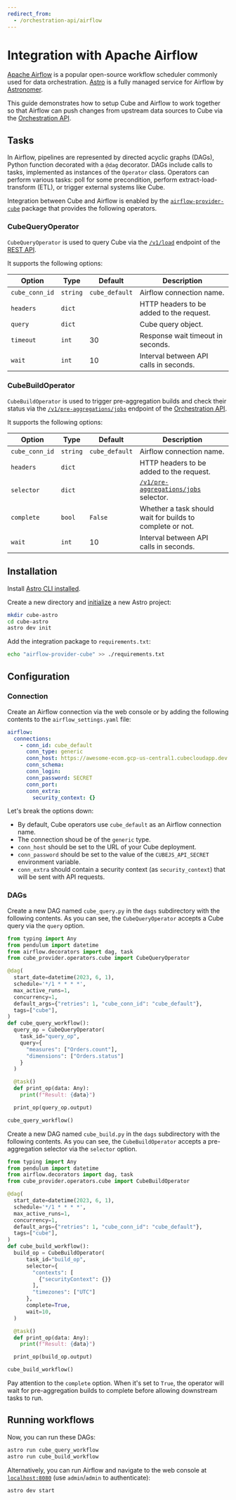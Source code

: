 ```yaml
---
redirect_from:
  - /orchestration-api/airflow
---
```


# Integration with Apache Airflow

[Apache Airflow][airflow] is a popular open-source workflow scheduler commonly
used for data orchestration. [Astro][astro] is a fully managed service for
Airflow by [Astronomer][astro].

This guide demonstrates how to setup Cube and Airflow to work together so that
Airflow can push changes from upstream data sources to Cube via the
[Orchestration API][ref-orchestration-api].

## Tasks

In Airflow, pipelines are represented by directed acyclic graphs (DAGs), Python
function decorated with a `@dag` decorator. DAGs include calls to tasks,
implemented as instances of the `Operator` class. Operators can perform various
tasks: poll for some precondition, perform extract-load-transform (ETL), or
trigger external systems like Cube.

Integration between Cube and Airflow is enabled by the
[`airflow-provider-cube`][github-airflow-provider-cube] package that provides
the following operators.

### CubeQueryOperator

`CubeQueryOperator` is used to query Cube via the
[`/v1/load`][ref-load-endpoint] endpoint of the [REST API][ref-rest-api].

It supports the following options:

| Option         | Type     | Default        | Description                              |
| -------------- | -------- | -------------- | ---------------------------------------- |
| `cube_conn_id` | `string` | `cube_default` | Airflow connection name.                 |
| `headers`      | `dict`   |                | HTTP headers to be added to the request. |
| `query`        | `dict`   |                | Cube query object.                       |
| `timeout`      | `int`    | 30             | Response wait timeout in seconds.        |
| `wait`         | `int`    | 10             | Interval between API calls in seconds.   |

### CubeBuildOperator

`CubeBuildOperator` is used to trigger pre-aggregation builds and check their
status via the [`/v1/pre-aggregations/jobs`][ref-ref-jobs-endpoint] endpoint of
the [Orchestration API][ref-orchestration-api].

It supports the following options:

| Option         | Type     | Default        | Description                                                    |
| -------------- | -------- | -------------- | -------------------------------------------------------------- |
| `cube_conn_id` | `string` | `cube_default` | Airflow connection name.                                       |
| `headers`      | `dict`   |                | HTTP headers to be added to the request.                       |
| `selector`     | `dict`   |                | [`/v1/pre-aggregations/jobs`][ref-ref-jobs-endpoint] selector. |
| `complete`     | `bool`   | `False`        | Whether a task should wait for builds to complete or not.      |
| `wait`         | `int`    | 10             | Interval between API calls in seconds.                         |

## Installation

Install [Astro CLI installed][astro-cli].

Create a new directory and [initialize][astro-cli-dev-init] a new Astro project:

```bash
mkdir cube-astro
cd cube-astro
astro dev init
```

Add the integration package to `requirements.txt`:

```bash
echo "airflow-provider-cube" >> ./requirements.txt
```

## Configuration

### Connection

Create an Airflow connection via the web console or by adding the following
contents to the `airflow_settings.yaml` file:

```yaml
airflow:
  connections:
    - conn_id: cube_default
      conn_type: generic
      conn_host: https://awesome-ecom.gcp-us-central1.cubecloudapp.dev
      conn_schema:
      conn_login:
      conn_password: SECRET
      conn_port:
      conn_extra:
        security_context: {}
```

Let's break the options down:

- By default, Cube operators use `cube_default` as an Airflow connection name.
- The connection shoud be of the `generic` type.
- `conn_host` should be set to the URL of your Cube deployment.
- `conn_password` should be set to the value of the `CUBEJS_API_SECRET`
  environment variable.
- `conn_extra` should contain a security context (as `security_context`) that
  will be sent with API requests.

### DAGs

Create a new DAG named `cube_query.py` in the `dags` subdirectory with the
following contents. As you can see, the `CubeQueryOperator` accepts a Cube query
via the `query` option.

```python
from typing import Any
from pendulum import datetime
from airflow.decorators import dag, task
from cube_provider.operators.cube import CubeQueryOperator

@dag(
  start_date=datetime(2023, 6, 1),
  schedule='*/1 * * * *',
  max_active_runs=1,
  concurrency=1,
  default_args={"retries": 1, "cube_conn_id": "cube_default"},
  tags=["cube"],
)
def cube_query_workflow():
  query_op = CubeQueryOperator(
    task_id="query_op",
    query={
      "measures": ["Orders.count"],
      "dimensions": ["Orders.status"]
    }
  )

  @task()
  def print_op(data: Any):
    print(f"Result: {data}")

  print_op(query_op.output)

cube_query_workflow()
```

Create a new DAG named `cube_build.py` in the `dags` subdirectory with the
following contents. As you can see, the `CubeBuildOperator` accepts a
pre-aggregation selector via the `selector` option.

```python
from typing import Any
from pendulum import datetime
from airflow.decorators import dag, task
from cube_provider.operators.cube import CubeBuildOperator

@dag(
  start_date=datetime(2023, 6, 1),
  schedule='*/1 * * * *',
  max_active_runs=1,
  concurrency=1,
  default_args={"retries": 1, "cube_conn_id": "cube_default"},
  tags=["cube"],
)
def cube_build_workflow():
  build_op = CubeBuildOperator(
      task_id="build_op",
      selector={
        "contexts": [
          {"securityContext": {}}
        ],
        "timezones": ["UTC"]
      },
      complete=True,
      wait=10,
  )

  @task()
  def print_op(data: Any):
    print(f"Result: {data}")

  print_op(build_op.output)

cube_build_workflow()
```

Pay attention to the `complete` option. When it's set to `True`, the operator
will wait for pre-aggregation builds to complete before allowing downstream
tasks to run.

## Running workflows

Now, you can run these DAGs:

```bash
astro run cube_query_workflow
astro run cube_build_workflow
```

Alternatively, you can run Airflow and navigate to the web console at
[`localhost:8080`](http://localhost:8080) (use `admin`/`admin` to authenticate):

```bash
astro dev start
```

[airflow]: https://airflow.apache.org
[astro]: https://www.astronomer.io
[astro-cli]: https://docs.astronomer.io/astro/cli/overview
[astro-cli-dev-init]: https://docs.astronomer.io/astro/cli/astro-dev-init
[github-airflow-provider-cube]:
  https://github.com/cube-js/airflow-provider-cube/
[ref-load-endpoint]: /product/apis-integrations/rest-api/reference#v1load
[ref-ref-jobs-endpoint]: /product/apis-integrations/rest-api/reference#base_pathv1pre-aggregationsjobs
[ref-rest-api]: /product/apis-integrations/rest-api
[ref-orchestration-api]: /product/apis-integrations/orchestration-api
